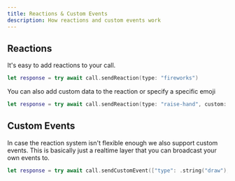```yaml
---
title: Reactions & Custom Events
description: How reactions and custom events work
---
```


## Reactions

It's easy to add reactions to your call.

```swift
let response = try await call.sendReaction(type: "fireworks")
```

You can also add custom data to the reaction or specify a specific emoji

```swift
let response = try await call.sendReaction(type: "raise-hand", custom: ["mycustomfield": "hello"], emojiCode: "")
```

## Custom Events

In case the reaction system isn't flexible enough we also support custom events. This is basically just a realtime layer that you can broadcast your own events to.

```swift
let response = try await call.sendCustomEvent(["type": .string("draw"), "x": .number(10), "y": .number(20)])
```